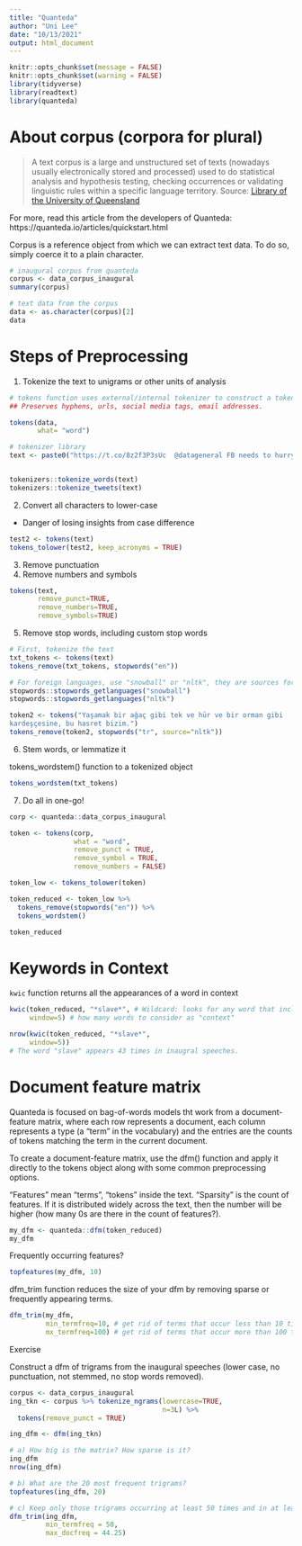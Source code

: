 ```yaml
---
title: "Quanteda"
author: "Uni Lee"
date: "10/13/2021"
output: html_document
---
```


```r
knitr::opts_chunk$set(message = FALSE)
knitr::opts_chunk$set(warning = FALSE)
library(tidyverse)
library(readtext)
library(quanteda)
```

# About corpus (corpora for plural)

> A text corpus is a large and unstructured set of texts (nowadays usually electronically stored and processed) used to do statistical analysis and hypothesis testing, checking occurrences or validating linguistic rules within a specific language territory. Source: [Library of the University of Queensland]( https://guides.library.uq.edu.au/research-techniques/text-mining-analysis/language-corpora) 

For more, read this article from the developers of Quanteda: https://quanteda.io/articles/quickstart.html

Corpus is a reference object from which we can extract text data. To do so, simply coerce it to a plain character.
```r
# inaugural corpus from quanteda 
corpus <- data_corpus_inaugural
summary(corpus)

# text data from the corpus
data <- as.character(corpus)[2]
data
```

# Steps of Preprocessing

1. Tokenize the text to unigrams or other units of analysis

```r
# tokens function uses external/internal tokenizer to construct a token object. 
## Preserves hyphens, urls, social media tags, email addresses. 

tokens(data, 
       what= "word")

# tokenizer library
text <- paste0("https://t.co/8z2f3P3sUc  @datageneral FB needs to hurry up","Since eating my feelings has not fixed the world's problems, I guess I'll try to sleep...")


tokenizers::tokenize_words(text)
tokenizers::tokenize_tweets(text)
```

2. Convert all characters to lower-case 
 - Danger of losing insights from case difference
 
```r
test2 <- tokens(text)
tokens_tolower(test2, keep_acronyms = TRUE)
```
 
 
3. Remove punctuation 
4. Remove numbers and symbols

```r
tokens(text,
       remove_punct=TRUE,
       remove_numbers=TRUE,
       remove_symbols=TRUE)
```


5. Remove stop words, including custom stop words 

```r
# First, tokenize the text
txt_tokens <- tokens(text)
tokens_remove(txt_tokens, stopwords("en"))

# For foreign languages, use "snowball" or "nltk", they are sources for language. 
stopwords::stopwords_getlanguages("snowball")
stopwords::stopwords_getlanguages("nltk")

token2 <- tokens("Yaşamak bir ağaç gibi tek ve hür ve bir orman gibi
kardeşçesine, bu hasret bizim.")
tokens_remove(token2, stopwords("tr", source="nltk"))
```

6. Stem words, or lemmatize it 

tokens_wordstem() function to a tokenized object

```r
tokens_wordstem(txt_tokens)
```

7. Do all in one-go!

```r
corp <- quanteda::data_corpus_inaugural

token <- tokens(corp,
                what = "word", 
                remove_punct = TRUE,
                remove_symbol = TRUE,
                remove_numbers = FALSE)

token_low <- tokens_tolower(token) 

token_reduced <- token_low %>% 
  tokens_remove(stopwords("en")) %>%
  tokens_wordstem()

token_reduced
```

# Keywords in Context

`kwic` function returns all the appearances of a word in context

```r
kwic(token_reduced, "*slave*", # Wildcard: looks for any word that includes "slave" 
     window=5) # how many words to consider as "context"

nrow(kwic(token_reduced, "*slave*", 
     window=5))
# The word "slave" appears 43 times in inaugral speeches. 

```

# Document feature matrix

Quanteda is focused on bag-of-words models tht work from a document-feature matrix, where each row represents a document, each column represents a type (a "term" in the vocabulary) and the entries are the counts of tokens matching the term in the current document. 

To create a document-feature matrix, use the dfm() function and apply it directly to the tokens object along with some common preprocessing options.

"Features" mean "terms", "tokens" inside the text. 
"Sparsity" is the count of features. If it is distributed widely across the text, then the number will be higher (how many 0s are there in the count of features?).

```r
my_dfm <- quanteda::dfm(token_reduced)
my_dfm
```

Frequently occurring features? 

```r
topfeatures(my_dfm, 10)
```

dfm_trim function reduces the size of your dfm by removing sparse or frequently appearing terms.

```r
dfm_trim(my_dfm, 
         min_termfreq=10, # get rid of terms that occur less than 10 times
         mx_termfreq=100) # get rid of terms that occur more than 100 times. 
```

Exercise

Construct a dfm of trigrams from the inaugural speeches (lower case, no punctuation, not stemmed, no stop words removed).

```r
corpus <- data_corpus_inaugural
ing_tkn <- corpus %>% tokenize_ngrams(lowercase=TRUE,
                                      n=3L) %>% 
  tokens(remove_punct = TRUE)

ing_dfm <- dfm(ing_tkn)

# a) How big is the matrix? How sparse is it?
ing_dfm
nrow(ing_dfm)

# b) What are the 20 most frequent trigrams?
topfeatures(ing_dfm, 20)

# c) Keep only those trigrams occurring at least 50 times and in at least 3/4 of the documents
dfm_trim(ing_dfm,
         min_termfreq = 50, 
         max_docfreq = 44.25)

```
 
